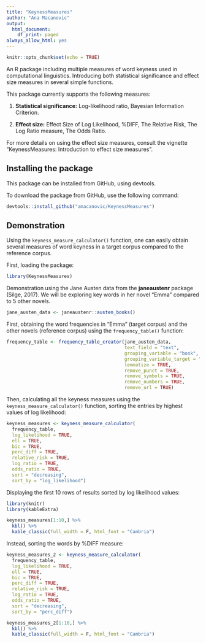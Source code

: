 ```yaml
---
title: "KeynessMeasures"
author: "Ana Macanovic"
output:
  html_document:
    df_print: paged
always_allow_html: yes
---
```


```r
knitr::opts_chunk$set(echo = TRUE)
```

An R package including multiple measures of word keyness used in computational
linguistics. Introducing both statistical significance and effect size
measures in several simple functions.


This package currently supports the following measures:

1.  **Statistical significance:** Log-likelihood ratio, Bayesian Information Criterion.

2.  **Effect size:** Effect Size of Log Likelihood, %DIFF, The Relative Risk,
The Log Ratio measure, The Odds Ratio.

For more details on using the effect size measures, consult the vignette 
"KeynessMeasures: Introduction to effect size measures". 

## Installing the package

This package can be installed from GitHub, using devtools. 

To download the package from GitHub, use the following command:
```r
devtools::install_github("amacanovic/KeynessMeasures")
```

## Demonstration

Using the `keyness_measure_calculator()` function, one can easily obtain
several measures of word keyness in a target corpus compared to the 
reference corpus.

First, loading the package:
```r
library(KeynessMeasures)
```


Demonstration using the Jane Austen data from the **janeaustenr** package (Silge, 2017).
We will be exploring key words in her novel "Emma" compared to 5 other novels.
```r

jane_austen_data <- janeaustenr::austen_books()

```

First, obtaining the word frequencies in "Emma" (target corpus) and the other
novels (reference corpus) using the `frequency_table()` function:
```r
frequency_table <- frequency_table_creator(jane_austen_data,
                                           text_field = "text",
                                           grouping_variable = "book",
                                           grouping_variable_target = "Emma",
                                           lemmatize = TRUE,
                                           remove_punct = TRUE,
                                           remove_symbols = TRUE,
                                           remove_numbers = TRUE,
                                           remove_url = TRUE)
```

Then, calculating all the keyness measures using the `keyness_measure_calculator()` function,
sorting the entries by highest values of log likelihood:

```r
keyness_measures <- keyness_measure_calculator(
  frequency_table,
  log_likelihood = TRUE,
  ell = TRUE,
  bic = TRUE,
  perc_diff = TRUE,
  relative_risk = TRUE,
  log_ratio = TRUE,
  odds_ratio = TRUE,
  sort = "decreasing",
  sort_by = "log_likelihood")
```

Displaying the first 10 rows of results sorted by log likelihood values:
```r
library(knitr)
library(kableExtra)

keyness_measures[1:10,] %>%
  kbl() %>%
  kable_classic(full_width = F, html_font = "Cambria")
```
Instead, sorting the words by %DIFF measure:

```r

keyness_measures_2 <- keyness_measure_calculator(
  frequency_table,
  log_likelihood = TRUE,
  ell = TRUE,
  bic = TRUE,
  perc_diff = TRUE,
  relative_risk = TRUE,
  log_ratio = TRUE,
  odds_ratio = TRUE,
  sort = "decreasing",
  sort_by = "perc_diff")

keyness_measures_2[1:10,] %>%
  kbl() %>%
  kable_classic(full_width = F, html_font = "Cambria")
```



